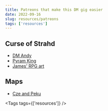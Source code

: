 ```yaml
---
title: Patreons that make this DM gig easier
date: 2022-09-16
slug: resources/patreons
tags: ['resources']
---
```


## Curse of Strahd

- [DM Andy](https://patreon.com/DM_Andy?utm_medium=clipboard_copy&utm_source=copyLink&utm_campaign=creatorshare_fan)
- [Pyram King](https://patreon.com/pyramking?utm_medium=clipboard_copy&utm_source=copyLink&utm_campaign=creatorshare_fan)
- [James' RPG art](https://patreon.com/jamesrpgart?utm_medium=clipboard_copy&utm_source=copyLink&utm_campaign=creatorshare_fan)

## Maps

- [Cze and Peku](https://patreon.com/czepeku?utm_medium=clipboard_copy&utm_source=copyLink&utm_campaign=creatorshare_fan)

<Tags tags={['resources']} />

